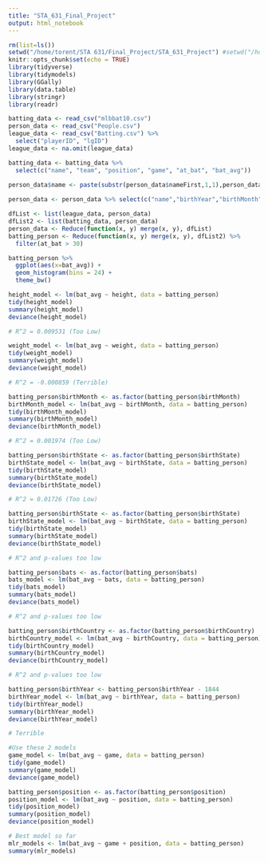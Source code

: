 ```yaml
---
title: "STA_631_Final_Project"
output: html_notebook
---
```


```r
rm(list=ls())
setwd("/home/torent/STA 631/Final_Project/STA_631_Project") #setwd("/home/torent/CIS 671/CIS 671 Project")
knitr::opts_chunk$set(echo = TRUE)
library(tidyverse)
library(tidymodels)
library(GGally)
library(data.table)
library(stringr)
library(readr)
```

```r
batting_data <- read_csv("mlbbat10.csv")
person_data <- read_csv("People.csv")
league_data <- read_csv("Batting.csv") %>%
  select("playerID", "lgID")
league_data <- na.omit(league_data)
```

```r

batting_data <- batting_data %>%
  select(c("name", "team", "position", "game", "at_bat", "bat_avg"))
  
person_data$name <- paste(substr(person_data$nameFirst,1,1),person_data$nameLast)

person_data <- person_data %>% select(c("name","birthYear","birthMonth", "birthCountry","birthState","weight","height", "bats"))
```

```r
dfList <- list(league_data, person_data)
dfList2 <- list(batting_data, person_data)
person_data <- Reduce(function(x, y) merge(x, y), dfList)
batting_person <- Reduce(function(x, y) merge(x, y), dfList2) %>% 
  filter(at_bat > 30)
```

```r
batting_person %>% 
  ggplot(aes(x=bat_avg)) + 
  geom_histogram(bins = 24) + 
  theme_bw()
```

```r
height_model <- lm(bat_avg ~ height, data = batting_person)
tidy(height_model)
summary(height_model)
deviance(height_model)

# R^2 = 0.009531 (Too Low)

weight_model <- lm(bat_avg ~ weight, data = batting_person)
tidy(weight_model)
summary(weight_model)
deviance(weight_model)

# R^2 = -0.000859 (Terrible)

batting_person$birthMonth <- as.factor(batting_person$birthMonth)
birthMonth_model <- lm(bat_avg ~ birthMonth, data = batting_person)
tidy(birthMonth_model)
summary(birthMonth_model)
deviance(birthMonth_model)

# R^2 = 0.001974 (Too Low)

batting_person$birthState <- as.factor(batting_person$birthState)
birthState_model <- lm(bat_avg ~ birthState, data = batting_person)
tidy(birthState_model)
summary(birthState_model)
deviance(birthState_model)

# R^2 = 0.01726 (Too Low)

batting_person$birthState <- as.factor(batting_person$birthState)
birthState_model <- lm(bat_avg ~ birthState, data = batting_person)
tidy(birthState_model)
summary(birthState_model)
deviance(birthState_model)

# R^2 and p-values too low

batting_person$bats <- as.factor(batting_person$bats)
bats_model <- lm(bat_avg ~ bats, data = batting_person)
tidy(bats_model)
summary(bats_model)
deviance(bats_model)

# R^2 and p-values too low

batting_person$birthCountry <- as.factor(batting_person$birthCountry)
birthCountry_model <- lm(bat_avg ~ birthCountry, data = batting_person)
tidy(birthCountry_model)
summary(birthCountry_model)
deviance(birthCountry_model)

# R^2 and p-values too low

batting_person$birthYear <- batting_person$birthYear - 1844
birthYear_model <- lm(bat_avg ~ birthYear, data = batting_person)
tidy(birthYear_model)
summary(birthYear_model)
deviance(birthYear_model)

# Terrible

#Use these 2 models
game_model <- lm(bat_avg ~ game, data = batting_person)
tidy(game_model)
summary(game_model)
deviance(game_model)

batting_person$position <- as.factor(batting_person$position)
position_model <- lm(bat_avg ~ position, data = batting_person)
tidy(position_model)
summary(position_model)
deviance(position_model)
```

```r
# Best model so far
mlr_models <- lm(bat_avg ~ game + position, data = batting_person)
summary(mlr_models)
```

